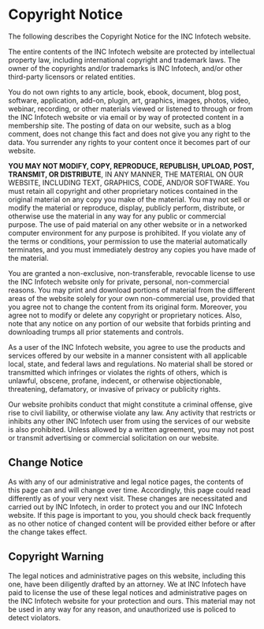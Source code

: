 # Copyright Notice

The following describes the Copyright Notice for the INC Infotech website.

The entire contents of the INC Infotech website are protected by intellectual property law, including international copyright and trademark laws. The owner of the copyrights and/or trademarks is INC Infotech, and/or other third-party licensors or related entities.

You do not own rights to any article, book, ebook, document, blog post, software, application, add-on, plugin, art, graphics, images, photos, video, webinar, recording, or other materials viewed or listened to through or from the INC Infotech website or via email or by way of protected content in a membership site. The posting of data on our website, such as a blog comment, does not change this fact and does not give you any right to the data. You surrender any rights to your content once it becomes part of our website.

**YOU MAY NOT MODIFY, COPY, REPRODUCE, REPUBLISH, UPLOAD, POST, TRANSMIT, OR DISTRIBUTE**, IN ANY MANNER, THE MATERIAL ON OUR WEBSITE, INCLUDING TEXT, GRAPHICS, CODE, AND/OR SOFTWARE. You must retain all copyright and other proprietary notices contained in the original material on any copy you make of the material. You may not sell or modify the material or reproduce, display, publicly perform, distribute, or otherwise use the material in any way for any public or commercial purpose. The use of paid material on any other website or in a networked computer environment for any purpose is prohibited. If you violate any of the terms or conditions, your permission to use the material automatically terminates, and you must immediately destroy any copies you have made of the material.

You are granted a non-exclusive, non-transferable, revocable license to use the INC Infotech website only for private, personal, non-commercial reasons. You may print and download portions of material from the different areas of the website solely for your own non-commercial use, provided that you agree not to change the content from its original form. Moreover, you agree not to modify or delete any copyright or proprietary notices. Also, note that any notice on any portion of our website that forbids printing and downloading trumps all prior statements and controls.

As a user of the INC Infotech website, you agree to use the products and services offered by our website in a manner consistent with all applicable local, state, and federal laws and regulations. No material shall be stored or transmitted which infringes or violates the rights of others, which is unlawful, obscene, profane, indecent, or otherwise objectionable, threatening, defamatory, or invasive of privacy or publicity rights.

Our website prohibits conduct that might constitute a criminal offense, give rise to civil liability, or otherwise violate any law. Any activity that restricts or inhibits any other INC Infotech user from using the services of our website is also prohibited. Unless allowed by a written agreement, you may not post or transmit advertising or commercial solicitation on our website.

## Change Notice

As with any of our administrative and legal notice pages, the contents of this page can and will change over time. Accordingly, this page could read differently as of your very next visit. These changes are necessitated and carried out by INC Infotech, in order to protect you and our INC Infotech website. If this page is important to you, you should check back frequently as no other notice of changed content will be provided either before or after the change takes effect.

## Copyright Warning

The legal notices and administrative pages on this website, including this one, have been diligently drafted by an attorney. We at INC Infotech have paid to license the use of these legal notices and administrative pages on the INC Infotech website for your protection and ours. This material may not be used in any way for any reason, and unauthorized use is policed to detect violators.
